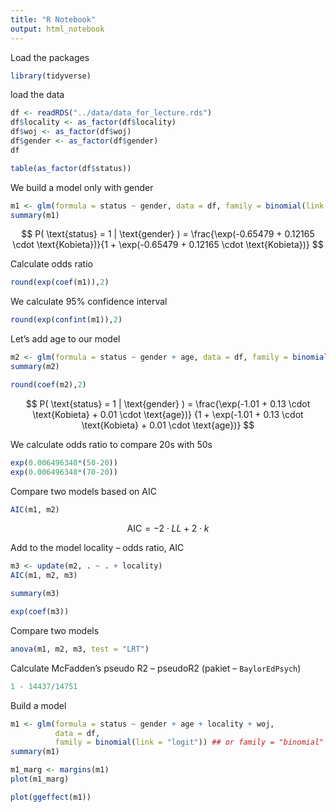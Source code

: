 ```yaml
---
title: "R Notebook"
output: html_notebook
---
```


Load the packages

```r
library(tidyverse)
```

load the data

```r
df <- readRDS("../data/data_for_lecture.rds") 
df$locality <- as_factor(df$locality)
df$woj <- as_factor(df$woj)
df$gender <- as_factor(df$gender)
df

table(as_factor(df$status))
```

We build a model only with gender

```r
m1 <- glm(formula = status ~ gender, data = df, family = binomial(link = "logit"))
summary(m1)
```

$$
P( \text{status} = 1 | \text{gender} ) = \frac{\exp(-0.65479 + 0.12165 \cdot \text{Kobieta})}{1 + \exp(-0.65479 + 0.12165 \cdot \text{Kobieta})}
$$

Calculate odds ratio

```r
round(exp(coef(m1)),2)
```

We calculate 95% confidence interval 

```r
round(exp(confint(m1)),2)
```

Let's add age to our model

```r
m2 <- glm(formula = status ~ gender + age, data = df, family = binomial(link = "logit"))
summary(m2)
```
```r
round(coef(m2),2)
```

$$
P( \text{status} = 1 | \text{gender} ) = 
\frac{\exp(-1.01 + 0.13 \cdot \text{Kobieta} + 0.01 \cdot \text{age})}
{1 + \exp(-1.01 + 0.13 \cdot \text{Kobieta}  + 0.01 \cdot \text{age})}
$$

We calculate odds ratio to compare 20s with 50s

```r
exp(0.006496348*(50-20))
exp(0.006496348*(70-20))
```

Compare two models based on AIC

```r
AIC(m1, m2)
```

$$
\text{AIC} = -2 \cdot LL + 2 \cdot k
$$

Add to the model locality -- odds ratio, AIC

```r
m3 <- update(m2, . ~ . + locality)
AIC(m1, m2, m3)
```

```r
summary(m3)
```

```r
exp(coef(m3))
```

Compare two models

```r
anova(m1, m2, m3, test = "LRT")
```

Calculate McFadden's pseudo R2 -- pseudoR2 (pakiet -- `BaylorEdPsych`)

```r
1 - 14437/14751
```


Build a model

```r
m1 <- glm(formula = status ~ gender + age + locality + woj, 
          data = df, 
          family = binomial(link = "logit")) ## or family = "binomial"
summary(m1)
```

```r
m1_marg <- margins(m1)
plot(m1_marg)
```

```r
plot(ggeffect(m1))
```



